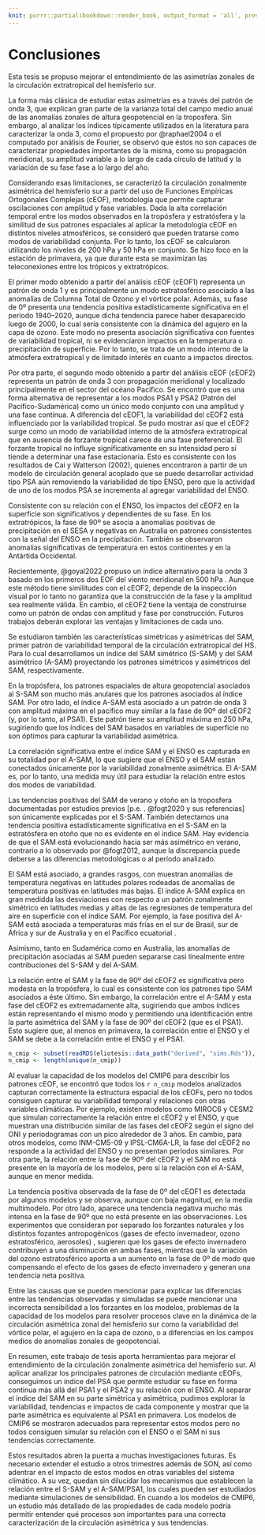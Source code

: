 ```yaml
---
knit: purrr::partial(bookdown::render_book, output_format = 'all', preview = TRUE)
---
```


# Conclusiones

Esta tesis se propuso mejorar el entendimiento de las asimetrías zonales de la circulación extratropical del hemisferio sur.

La forma más clásica de estudiar estas asimetrías es a través del patrón de onda 3, que explican gran parte de la varianza total del campo medio anual de las anomalías zonales de altura geopotencial en la troposfera.
Sin embargo, al analizar los índices típicamente utilizados en la literatura para caracterizar la onda 3, como el propuesto por @raphael2004 o el computado por análisis de Fourier, se observó que éstos no son capaces de caracterizar propiedades importantes de la misma, como su propagación meridional, su amplitud variable a lo largo de cada círculo de latitud y la variación de su fase fase a lo largo del año.

Considerando esas limitaciones, se caracterizó la circulación zonalmente asimétrica del hemisferio sur a partir del uso de Funciones Empíricas Ortogonales Complejas (cEOF), metodología que permite capturar oscilaciones con amplitud y fase variables.
Dada la alta correlación temporal entre los modos observados en la tropósfera y estratósfera y la similitud de sus patrones espaciales al aplicar la metodología cEOF en distintos niveles atmosféricos, se consideró que pueden tratarse como modos de variabilidad conjunta.
Por lo tanto, los cEOF se calcularon utilizando los niveles de 200 hPa y 50 hPa en conjunto.
Se hizo foco en la estación de primavera, ya que durante esta se maximizan las teleconexiones entre los trópicos y extratrópicos.

El primer modo obtenido a partir del análisis cEOF (cEOF1) representa un patrón de onda 1 y es principalmente un modo estratosférico asociado a las anomalías de Columna Total de Ozono y el vórtice polar.
Además, su fase de 0º presenta una tendencia positiva estadísticamente significativa en el período 1940--2020, aunque dicha tendencia parece haber desaparecido luego de 2000, lo cual sería consistente con la dinámica del agujero en la capa de ozono.
Este modo no presenta asociación significativa con fuentes de variabilidad tropical, ni se evidenciaron impactos en la temperatura o precipitación de superficie.
Por lo tanto, se trata de un modo interno de la atmósfera extratropical y de limitado interés en cuanto a impactos directos.

Por otra parte, el segundo modo obtenido a partir del análisis cEOF (cEOF2) representa un patrón de onda 3 con propagación meridional y localizado principalmente en el sector del océano Pacífico.
Se encontró que es una forma alternativa de representar a los modos PSA1 y PSA2 (Patrón del Pacífico-Sudamérica) como un único modo conjunto con una amplitud y una fase continua.
A diferencia del cEOF1, la variabilidad del cEOF2 está influenciado por la variabilidad tropical.
Se pudo mostrar así que el cEOF2 surge como un modo de variabilidad interno de la atmósfera extratropical que en ausencia de forzante tropical carece de una fase preferencial.
El forzante tropical no influye significativamente en su intensidad pero sí tiende a determinar una fase estacionaria.
Esto es consistente con los resultados de Cai y Watterson (2002), quienes encontraron a partir de un modelo de circulación general acoplado que se puede desarrollar actividad tipo PSA aún removiendo la variabilidad de tipo ENSO, pero que la actividad de uno de los modos PSA se incrementa al agregar variabilidad del ENSO.

Consistente con su relación con el ENSO, los impactos del cEOF2 en la superficie son significativos y dependientes de su fase.
En los extratrópicos, la fase de 90º se asocia a anomalías positivas de precipitación en el SESA y negativas en Australia en patrones consistentes con la señal del ENSO en la precipitación.
También se observaron anomalías significativas de temperatura en estos continentes y en la Antártida Occidental.

Recientemente, @goyal2022 propuso un índice alternativo para la onda 3 basado en los primeros dos EOF del viento meridional en 500 hPa .
Aunque este método tiene similitudes con el cEOF2, depende de la inspección visual por lo tanto no garantiza que la construcción de la fase y la amplitud sea realmente válida.
En cambio, el cEOF2 tiene la ventaja de construirse como un patrón de ondas con amplitud y fase por construcción.
Futuros trabajos deberán explorar las ventajas y limitaciones de cada uno.

Se estudiaron también las características simétricas y asimétricas del SAM, primer patrón de variabilidad temporal de la circulación extratropical del HS.
Para lo cual desarrollamos un índice del SAM simétrico (S-SAM) y del SAM asimétrico (A-SAM) proyectando los patrones simétricos y asimétricos del SAM, respectivamente.

En la tropósfera, los patrones espaciales de altura geopotencial asociados al S-SAM son mucho más anulares que los patrones asociados al índice SAM.
Por otro lado, el índice A-SAM está asociado a un patrón de onda 3 con amplitud máxima en el pacífico muy similar a la fase de 90º del cEOF2 (y, por lo tanto, al PSA1).
Este patrón tiene su amplitud máxima en 250 hPa, sugiriendo que los índices del SAM basados en variables de superficie no son óptimos para capturar la variabilidad asimétrica.

La correlación significativa entre el índice SAM y el ENSO es capturada en su totalidad por el A-SAM, lo que sugiere que el ENSO y el SAM están conectados únicamente por la variabilidad zonalmente asimétrica.
El A-SAM es, por lo tanto, una medida muy útil para estudiar la relación entre estos dos modos de variabilidad.

Las tendencias positivas del SAM de verano y otoño en la troposfera documentadas por estudios previos [p.e. . @fogt2020 y sus referencias] son únicamente explicadas por el S-SAM.
También detectamos una tendencia positiva estadísticamente significativa en el S-SAM en la estratósfera en otoño que no es evidente en el índice SAM.
Hay evidencia de que el SAM está evolucionando hacia ser más asimétrico en verano, contrario a lo observado por @fogt2012, aunque la discrepancia puede deberse a las diferencias metodológicas o al período analizado.

El SAM está asociado, a grandes rasgos, con muestran anomalías de temperatura negativas en latitudes polares rodeadas de anomalías de temperatura positivas en latitudes más bajas.
El índice A-SAM explica en gran medidda las desviaciones con respecto a un patrón zonalmente simétrico en latitudes medias y altas de las regresiones de temperatura del aire en superficie con el índice SAM.
Por ejemplo, la fase positiva del A-SAM está asociada a temperaturas más frías en el sur de Brasil, sur de África y sur de Australia y en el Pacífico ecuatorial .

Asimismo, tanto en Sudamérica como en Australia, las anomalías de precipitación asociadas al SAM pueden separarse casi linealmente entre contribuciones del S-SAM y del A-SAM.

La relación entre el SAM y la fase de 90º del cEOF2 es significativa pero modesta en la tropósfera, lo cual es consistente con los patrones tipo SAM asociados a éste último.
Sin embargo, la correlación entre el A-SAM y esta fase del cEOF2 es extremadamente alta, sugiriendo que ambos índices están representando el mismo modo y permitiendo una identificación entre la parte asimétrica del SAM y la fase de 90º del cEOF2 (que es el PSA1).
Esto sugiere que, al menos en primavera, la correlación entre el ENSO y el SAM se debe a la correlación entre el ENSO y el PSA1.

```r
n_cmip <- subset(readRDS(eliotesis::data_path("derived", "sims.Rds")), experiment_id == "historical")$source_id
n_cmip <- length(unique(n_cmip))
```

Al evaluar la capacidad de los modelos del CMIP6 para describir los patrones cEOF, se encontró que todos los `r n_cmip` modelos analizados capturan correctamente la estructura espacial de los cEOFs, pero no todos consiguen capturar su variabilidad temporal y relaciones con otras variables climáticas.
Por ejemplo, existen modelos como MIROC6 y CESM2 que simulan correctamente la relación entre el cEOF2 y el ENSO, y que muestran una distribución similar de las fases del cEOF2 según el signo del ONI y periodogramas con un pico alrededor de 3 años.
En cambio, para otros modelos, como INM-CM5-09 y IPSL-CM6A-LR, la fase del cEOF2 no responde a la actividad del ENSO y no presentan períodos similares.
Por otra parte, la relación entre la fase de 90º del cEOF2 y el SAM no está presente en la mayoría de los modelos, pero sí la relación con el A-SAM, aunque en menor medida.

La tendencia positiva observada de la fase de 0º del cEOF1 es detectada por algunos modelos y se observa, aunque con baja magnitud, en la media multimodelo.
Por otro lado, aparece una tendencia negativa mucho más intensa en la fase de 90º que no está presente en las observaciones.
Los experimentos que consideran por separado los forzantes naturales y los distintos fozantes antropogénicos (gases de efecto invernadeor, ozono estratosférico, aerosoles) , sugieren que los gases de efecto invernadero contribuyen a una disminución en ambas fases, mientras que la variación del ozono estratosférico aporta a un aumento en la fase de 0º de modo que compensando el efecto de los gases de efecto invernadero y generan una tendencia neta positiva.

Entre las causas que se pueden mencionar para explicar las diferencias entre las tendencias observadas y simuladas se puede mencionar una incorrecta sensibilidad a los forzantes en los modelos, problemas de la capacidad de los modelos para resolver procesos clave en la dinámica de la circulación asimétrica zonal del hemisferio sur como la variabilidad del vórtice polar, el agujero en la capa de ozono, o a diferencias en los campos medios de anomalías zonales de geopotencial.

En resumen, este trabajo de tesis aporta herramientas para mejorar el entendimiento de la circulación zonalmente asimétrica del hemisferio sur.
Al aplicar analizar los principales patrones de circulación mediante cEOFs, conseguimos un índice del PSA que permite estudiar su fase en forma continua más allá del PSA1 y el PSA2 y su relación con el ENSO.
Al separar el índice del SAM en su parte simétrica y asimétrica, pudimos explorar la variabilidad, tendencias e impactos de cada componente y mostrar que la parte asimétrica es equivalente al PSA1 en primavera.
Los modelos de CMIP6 se mostraron adecuados para representar estos modos pero no todos consiguen simular su relación con el ENSO o el SAM ni sus tendencias correctamente.

Estos resultados abren la puerta a muchas investigaciones futuras.
Es necesario extender el estudio a otros trimestres además de SON, así como adentrar en el impacto de estos modos en otras variables del sistema climático.
A su vez, quedan sin dilucidar los mecanismos que establecen la relación entre el S-SAM y el A-SAM/PSA1, los cuales pueden ser estudiados mediante simulaciones de sensibilidad.
En cuando a los modelos de CMIP6, un estudio más detallado de las propiedades de cada modelo podría permitir entender qué procesos son importantes para una correcta caracterización de la circulación asimétrica y sus tendencias.
